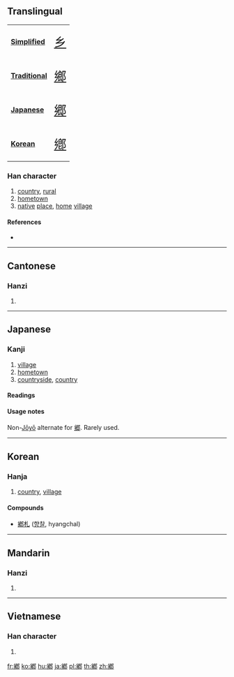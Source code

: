 {{character info/new}}
{{also|郷|鄉|乡}}
==Translingual==
{| class="floatright" border=1 cellpadding="5" cellspacing="0"
|- valign="center"
| bgcolor="#dfefff"|
'''[[Simplified Chinese|Simplified]]'''
|<span class="Hans" lang="zh-hans" style="font-size: 175%">[[乡]]</span>
|- valign="center"
| bgcolor="#dfefff"|
'''[[Traditional Chinese|Traditional]]'''
|<span class="Hant" lang="zh-hant" style="font-size: 175%">[[鄉]]</span>
|- valign="center"
| bgcolor="#dfefff"|
'''[[Japanese]]'''
|<span class="Jpan" lang="jp" style="font-size: 175%">[[郷]]</span>
|- valign="center"
| bgcolor="#dfefff"|
'''[[Korean]]'''
|<span class="Hant" lang="zh-Hant" style="font-size: 175%">[[鄕]]</span>
|}

===Han character===
{{Han char|rn=163|rad=邑|as=10|sn=13|four=|canj=VHHPL|ids=⿲乡皀⻏}}

# [[country]], [[rural]]
# [[hometown]]
# [[native]] [[place]], [[home]] [[village]]

====References====
* {{Han ref|kx=1275.290|dkj=39571|hdz=63790.091|uh=9115|ud=37141}}

----

==Cantonese==

===Hanzi===
{{yue-hanzi|jyut=hoeng1|y=heung1}}

# {{defn|lang=yue|sort=邑10}}

----

==Japanese==

===Kanji===
{{ja-kanji|grade=|rs=邑10}}

# [[village]]
# [[hometown]]
# [[countryside]], [[country]]

====Readings====
{{ja-readings
|goon=[[こう]] (kō), (''historical'') [[かう]] (kau)
|kanon=[[きょう]] (kyō), (''historical'') [[きゃう]] (kyau)
|kanyo=[[ごう]] (gō)
|kun=[[さと]] (sato)
}}

====Usage notes====
Non-[[w:Jōyō kanji|Jōyō]] alternate for [[郷]]. Rarely used.

----

==Korean==

===Hanja===
{{ko-hanja|hangeul=[[향]]|eumhun=|rv=hyang|mr=hyang|y=hyang}}

# [[country]], [[village]]

====Compounds====
* [[鄕札]] ([[향찰]], hyangchal)

----

==Mandarin==

===Hanzi===
{{cmn-hanzi|pin=[[xiāng]] ([[xiang1]])|wg=hsiang<sup>1</sup>}}

# {{defn|lang=cmn|sort=邑10}}

----

==Vietnamese==

===Han character===
{{vi-hantu|[[hương]]|rs=邑10}}

# {{defn|lang=vi|sort=邑10}}

[[fr:鄕]]
[[ko:鄕]]
[[hu:鄕]]
[[ja:鄕]]
[[pl:鄕]]
[[th:鄕]]
[[zh:鄕]]